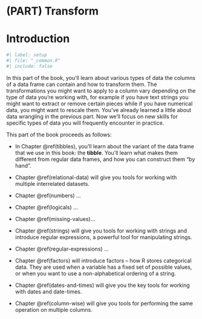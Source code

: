 # (PART) Transform {.unnumbered}

# Introduction {#data-types-intro .unnumbered}

```r
#| label: setup
#| file: "_common.R"
#| include: false
```

In this part of the book, you'll learn about various types of data the columns of a data frame can contain and how to transform them.
The transformations you might want to apply to a column vary depending on the type of data you're working with, for example if you have text strings you might want to extract or remove certain pieces while if you have numerical data, you might want to rescale them.
You've already learned a little about data wrangling in the previous part.
Now we'll focus on new skills for specific types of data you will frequently encounter in practice.

<!--# TO DO: Add a diagram? -->

This part of the book proceeds as follows:

-   In Chapter \@ref(tibbles), you'll learn about the variant of the data frame that we use in this book: the **tibble**.
    You'll learn what makes them different from regular data frames, and how you can construct them "by hand".

-   Chapter \@ref(relational-data) will give you tools for working with multiple interrelated datasets.

-   Chapter \@ref(numbers) ...

-   Chapter \@ref(logicals) ...

-   Chapter \@ref(missing-values)...

-   Chapter \@ref(strings) will give you tools for working with strings and introduce regular expressions, a powerful tool for manipulating strings.

-   Chapter \@ref(regular-expressions) ...

-   Chapter \@ref(factors) will introduce factors -- how R stores categorical data.
    They are used when a variable has a fixed set of possible values, or when you want to use a non-alphabetical ordering of a string.

-   Chapter \@ref(dates-and-times) will give you the key tools for working with dates and date-times.

-   Chapter \@ref(column-wise) will give you tools for performing the same operation on multiple columns.

<!-- TO DO: Add chapter descriptions -->
